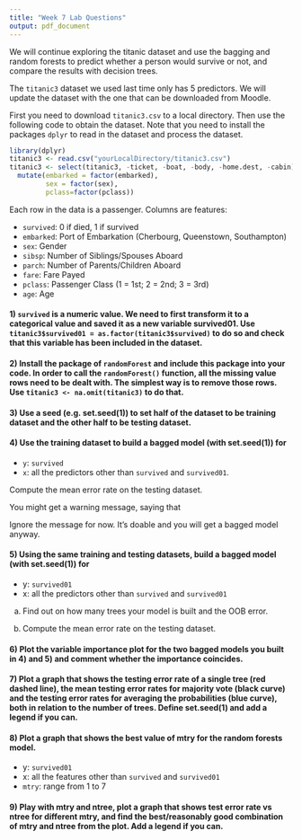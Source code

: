 ```yaml
---
title: "Week 7 Lab Questions"
output: pdf_document
---
```

  
\section{Problem Statement}

We will continue exploring the titanic dataset and use the bagging and random forests to predict whether a person would survive or not, and compare the results with decision trees.

\section{Dataset}
The `titanic3` dataset we used last time only has 5 predictors. We will update the dataset with the one that can be downloaded from Moodle.

First you need to download `titanic3.csv` to a local directory. 
Then use the following code to obtain the dataset. Note that you need to install the packages `dplyr` to read in the dataset and process the dataset.

```r
library(dplyr)
titanic3 <- read.csv("yourLocalDirectory/titanic3.csv")
titanic3 <- select(titanic3, -ticket, -boat, -body, -home.dest, -cabin) %>% 
  mutate(embarked = factor(embarked),
         sex = factor(sex), 
         pclass=factor(pclass))
```

Each row in the data is a passenger. Columns are features:

- `survived`: 0 if died, 1 if survived
- `embarked`: Port of Embarkation (Cherbourg, Queenstown, Southampton)
- `sex`: 		  Gender
- `sibsp`: 		Number of Siblings/Spouses Aboard
- `parch`:		Number of Parents/Children Aboard
- `fare`: 		Fare Payed
- `pclass`: 	 Passenger Class (1 = 1st; 2 = 2nd; 3 = 3rd)
- `age`:      Age

\section{Questions}
#### 1)	`survived` is a numeric value. We need to first transform it to a categorical value and saved it as a new variable survived01. Use `titanic3$survived01 = as.factor(titanic3$survived)` to do so and check that this variable has been included in the dataset. 


#### 2)	Install the package of `randomForest` and include this package into your code. In order to call the `randomForest()` function, all the missing value rows need to be dealt with. The simplest way is to remove those rows. Use `titanic3 <- na.omit(titanic3)` to do that.


#### 3)	Use a seed (e.g. set.seed(1)) to set half of the dataset to be training dataset and the other half to be testing dataset. 



#### 4)	Use the training dataset to build a bagged model (with set.seed(1)) for
-	`y`: `survived` 
-	`x`: all the predictors other than `survived` and `survived01`.


Compute the mean error rate on the testing dataset.

\textbf{Remark:} You might get a warning message, saying that 

\emph{In randomForest.default(m, y, ...) : The response has five or fewer unique values. Are you sure you want to do regression? }

Ignore the message for now. It's doable and you will get a bagged model anyway. 


#### 5)	Using the same training and testing datasets, build a bagged model (with set.seed(1)) for
-	y: `survived01` 
-	x: all the predictors other than `survived` and `survived01`

a) Find out on how many trees your model is built and the OOB error.

b) Compute the mean error rate on the testing dataset.


#### 6) Plot the variable importance plot for the two bagged models you built in 4) and 5) and comment whether the importance coincides.


#### 7)	Plot a graph that shows the testing error rate of a single tree (red dashed line), the mean testing error rates for majority vote (black curve) and the testing error rates for averaging the probabilities (blue curve), both in relation to the number of trees. Define set.seed(1) and add a legend if you can.


#### 8)	Plot a graph that shows the best value of mtry for the random forests model.
-	y: `survived01` 
-	x: all the features other than `survived` and `survived01`
-	`mtry`: range from 1 to 7

#### 9)	Play with mtry and ntree, plot a graph that shows test error rate vs ntree for different mtry, and find the best/reasonably good combination of mtry and ntree from the plot. Add a legend if you can.

